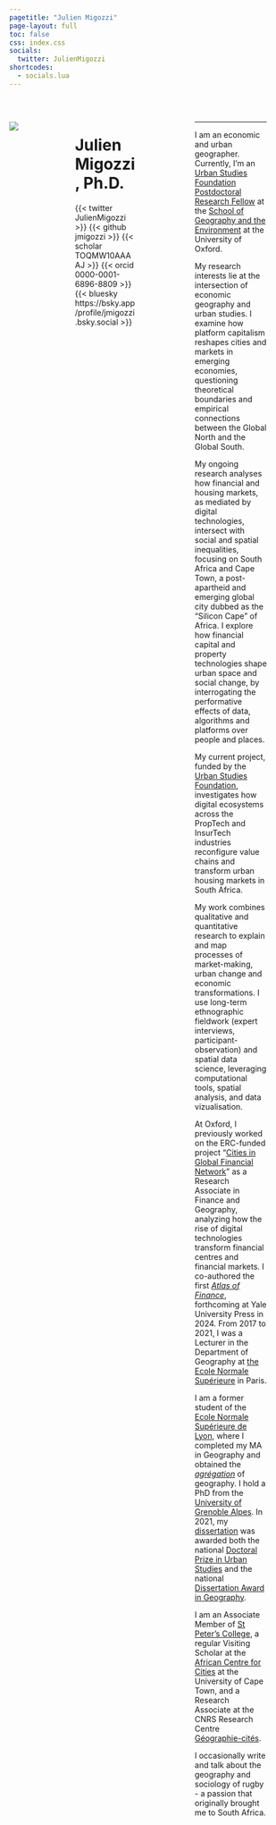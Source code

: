 ---
pagetitle: "Julien Migozzi"
page-layout: full
toc: false
css: index.css
socials:
  twitter: JulienMigozzi
shortcodes:
  - socials.lua
---

<br>

::: columns

::: {.column .col-v-center width="20%"}

::: portrait
![](static/img/pic2-modified.png)
:::
:::

::: {.column .col-v-center width="15%"}
:::

::: {.column .col-v-center width="50%"}

# Julien Migozzi, Ph.D.

::: julien-intro
::: socials
{{< twitter JulienMigozzi >}}
{{< github jmigozzi >}} 
{{< scholar TOQMW10AAAAJ >}} 
{{< orcid 0000-0001-6896-8809 >}}
{{< bluesky https://bsky.app/profile/jmigozzi.bsky.social >}}
:::
:::

:::

::: {.column .col-v-center width="30%"}
:::

::: {.column .col-v-center width="60%"}
---

I am an economic and urban geographer. Currently, I'm an [Urban Studies Foundation Postdoctoral Research Fellow](https://www.urbanstudiesfoundation.org/) at the [School of Geography and the Environment](https://www.geog.ox.ac.uk/staff/jmigozzi.html/) at the University of Oxford. 

My research interests lie at the intersection of economic geography and urban studies. I examine how platform capitalism reshapes cities and markets in emerging economies, questioning theoretical boundaries and empirical connections between the Global North and the Global South.

My ongoing research analyses how financial and housing markets, as mediated by digital technologies, intersect with social and spatial inequalities, focusing on South Africa and Cape Town, a post-apartheid and emerging global city dubbed as the "Silicon Cape" of Africa. I explore how financial capital and property technologies shape urban space and social change, by interrogating the performative effects of data, algorithms and platforms over people and places.

My current project, funded by the [Urban Studies Foundation](https://www.urbanstudiesfoundation.org/), investigates how digital ecosystems across the PropTech and InsurTech industries reconfigure value chains and transform urban housing markets in South Africa. 

My work combines qualitative and quantitative research to explain and map processes of market-making, urban change and economic transformations. I use long-term ethnographic fieldwork (expert interviews, participant-observation) and spatial data science, leveraging computational tools, spatial analysis, and data vizualisation.


At Oxford, I previously worked on the ERC-funded project "[Cities in Global Financial Network](https://cordis.europa.eu/project/id/681337)" as a Research Associate in Finance and Geography, analyzing how the rise of digital technologies transform financial centres and financial markets. I co-authored the first *[Atlas of Finance](https://ec.europa.eu/research-and-innovation/en/projects/success-stories/all/atlas-maps-global-financial-network)*, forthcoming at Yale University Press in 2024. From 2017 to 2021, I was a Lecturer in the Department of Geography at [the Ecole Normale Supérieure](https://www.ens.psl.eu/en) in Paris.


I am a former student of the [Ecole Normale Supérieure de Lyon](https://www.ens-lyon.fr/en/), where I completed my MA in Geography and obtained the *[agrégation](https://en.wikipedia.org/wiki/Agr%C3%A9gation)* of geography. I hold a PhD from the [University of Grenoble Alpes](https://www.univ-grenoble-alpes.fr/english/). In 2021, my [dissertation](https://www.theses.fr/en/2020GRALH007) was awarded both the national [Doctoral Prize in Urban Studies](http://www.urbanisme-puca.gouv.fr/prix-de-these-sur-la-ville-2021-a2141.html) and the national [Dissertation Award in Geography](https://www.cnfg.fr/vie-du-comite/prix-de-these-du-cnfg/).


I am an Associate Member of [St Peter's College](https://www.spc.ox.ac.uk/), a regular Visiting Scholar at the [African Centre for Cities](https://www.africancentreforcities.net/) at the University of Cape Town, and a Research Associate at the CNRS Research Centre [Géographie-cités](https://geographie-cites.cnrs.fr/en/geographie-cites/).

I occasionally write and talk about the geography and sociology of rugby - a passion that originally brought me to South Africa.

:::

::: {.column .col-v-center width="10%"}
:::

:::

<!-- ::: about-link -->
<!-- [About me](about.html) -->
<!-- ::: -->

